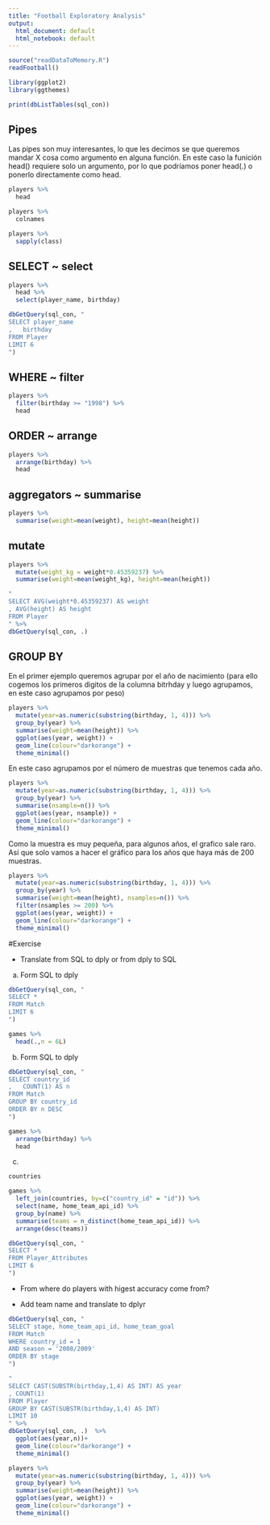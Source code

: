 ```yaml
---
title: "Football Exploratory Analysis"
output:
  html_document: default
  html_notebook: default
---
```


```r
source("readDataToMemory.R")
readFootball()

library(ggplot2)
library(ggthemes)

print(dbListTables(sql_con))
```

## Pipes
Las pipes son muy interesantes, lo que les decimos se que queremos mandar X cosa como argumento en alguna función. En este caso la funición head() requiere solo un argumento, por lo que podríamos poner head(.) o ponerlo directamente como head. 
```r
players %>%
  head
```

```r
players %>%
  colnames
```
```r
players %>%
  sapply(class)
```



## SELECT ~ select

```r
players %>%
  head %>%
  select(player_name, birthday)
```

```r
dbGetQuery(sql_con, "
SELECT player_name
,   birthday
FROM Player
LIMIT 6
")
```

## WHERE ~ filter

```r
players %>%
  filter(birthday >= "1998") %>%
  head
```

## ORDER ~ arrange

```r
players %>%
  arrange(birthday) %>%
  head
```

## aggregators ~ summarise

```r
players %>%
  summarise(weight=mean(weight), height=mean(height))
```

## mutate

```r
players %>%
  mutate(weight_kg = weight*0.45359237) %>%
  summarise(weight=mean(weight_kg), height=mean(height))
```

```r
"
SELECT AVG(weight*0.45359237) AS weight
, AVG(height) AS height
FROM Player
" %>%
dbGetQuery(sql_con, .)
```

## GROUP BY
En el primer ejemplo queremos agrupar por el año de nacimiento (para ello cogemos los primeros digitos de la columna bitrhday y luego agrupamos, en este caso agrupamos por peso)
```r
players %>%
  mutate(year=as.numeric(substring(birthday, 1, 4))) %>%
  group_by(year) %>%
  summarise(weight=mean(height)) %>%
  ggplot(aes(year, weight)) +
  geom_line(colour="darkorange") +
  theme_minimal()
```
En este caso agrupamos por el número de muestras que tenemos cada año. 
```r
players %>%
  mutate(year=as.numeric(substring(birthday, 1, 4))) %>%
  group_by(year) %>%
  summarise(nsample=n()) %>%
  ggplot(aes(year, nsample)) +
  geom_line(colour="darkorange") +
  theme_minimal()
```

Como la muestra es muy pequeña, para algunos años, el grafico sale raro. Así que solo vamos a hacer el gráfico para los años que haya más de 200 muestras. 
```r
players %>%
  mutate(year=as.numeric(substring(birthday, 1, 4))) %>%
  group_by(year) %>%
  summarise(weight=mean(height), nsamples=n()) %>%
  filter(nsamples >= 200) %>%
  ggplot(aes(year, weight)) +
  geom_line(colour="darkorange") +
  theme_minimal()
```

#Exercise

* Translate from SQL to dply or from dply to SQL
a) Form SQL to dply
```r
dbGetQuery(sql_con, "
SELECT *
FROM Match
LIMIT 6
")
```


```r
games %>%
  head(.,n = 6L)
```

b) Form SQL to dply
```r
dbGetQuery(sql_con, "
SELECT country_id
,   COUNT(1) AS n
FROM Match
GROUP BY country_id
ORDER BY n DESC
")
```

```r
games %>%
  arrange(birthday) %>%
  head
```


c) 

```r
countries
```


```r
games %>%
  left_join(countries, by=c("country_id" = "id")) %>%
  select(name, home_team_api_id) %>%
  group_by(name) %>%
  summarise(teams = n_distinct(home_team_api_id)) %>%
  arrange(desc(teams))
```

```r
dbGetQuery(sql_con, "
SELECT *
FROM Player_Attributes
LIMIT 6
")

```

* From where do players with higest accuracy come from?

* Add team name and translate to dplyr

```r
dbGetQuery(sql_con, "
SELECT stage, home_team_api_id, home_team_goal
FROM Match
WHERE country_id = 1
AND season = '2008/2009'
ORDER BY stage
")
```

```r
"
SELECT CAST(SUBSTR(birthday,1,4) AS INT) AS year
, COUNT(1) 
FROM Player
GROUP BY CAST(SUBSTR(birthday,1,4) AS INT)
LIMIT 10
" %>%
dbGetQuery(sql_con, .)  %>%
  ggplot(aes(year,n))+
  geom_line(colour="darkorange") +
  theme_minimal()
```

```r
players %>%
  mutate(year=as.numeric(substring(birthday, 1, 4))) %>%
  group_by(year) %>%
  summarise(weight=mean(height)) %>%
  ggplot(aes(year, weight)) +
  geom_line(colour="darkorange") +
  theme_minimal()
```